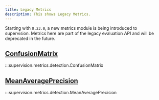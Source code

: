 ```yaml
---
title: Legacy Metrics
description: This shows Legacy Metrics.
---
```


Starting with `0.23.0`, a new metrics module is being introduced to supervision.
Metrics here are part of the legacy evaluation API and will be deprecated in the future.

<div className="md-typeset">
    <h2><a href="#supervision.metrics.detection.ConfusionMatrix">ConfusionMatrix</a></h2>
</div>

:::supervision.metrics.detection.ConfusionMatrix

<div className="md-typeset">
    <h2><a href="#supervision.metrics.detection.MeanAveragePrecision">MeanAveragePrecision</a></h2>
</div>

:::supervision.metrics.detection.MeanAveragePrecision